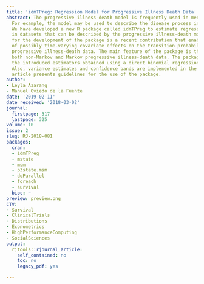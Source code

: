```yaml
---
title: 'idmTPreg: Regression Model for Progressive Illness Death Data'
abstract: The progressive illness-death model is frequently used in medical applications.
  For example, the model may be used to describe the disease process in cancer studies.
  We have developed a new R package called idmTPreg to estimate regression coefficients
  in datasets that can be described by the progressive illness-death model. The motivation
  for the development of the package is a recent contribution that enables the estimation
  of possibly time-varying covariate effects on the transition probabilities for a
  progressive illness-death data. The main feature of the package is that it befits
  both non-Markov and Markov progressive illness-death data. The package implements
  the introduced estimators obtained using a direct binomial regression approach.
  Also, variance estimates and confidence bands are implemented in the package. This
  article presents guidelines for the use of the package.
author:
- Leyla Azarang
- Manuel Oviedo de la Fuente
date: '2019-02-11'
date_received: '2018-03-02'
journal:
  firstpage: 317
  lastpage: 325
volume: 10
issue: 2
slug: RJ-2018-081
packages:
  cran:
  - idmTPreg
  - mstate
  - msm
  - p3state.msm
  - doParallel
  - foreach
  - survival
  bioc: ~
preview: preview.png
CTV:
- Survival
- ClinicalTrials
- Distributions
- Econometrics
- HighPerformanceComputing
- SocialSciences
output:
  rjtools::rjournal_article:
    self_contained: no
    toc: no
    legacy_pdf: yes

---
```

